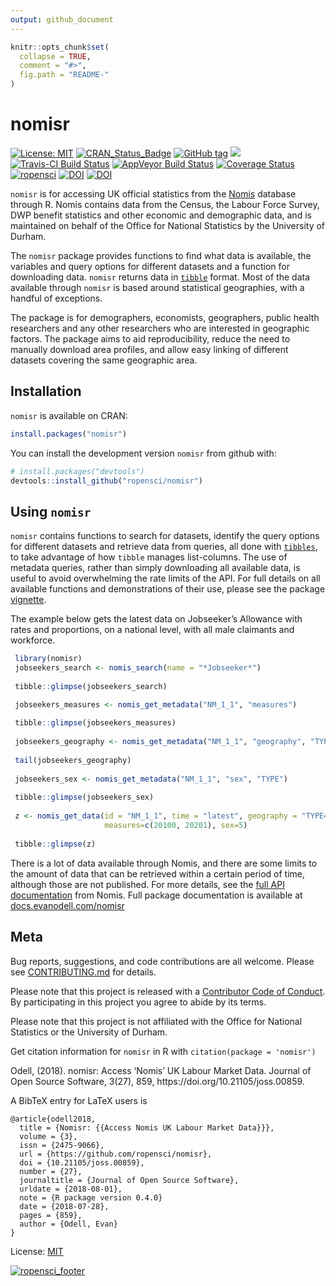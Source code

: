 ```yaml
---
output: github_document
---
```


<!-- README.md is generated from README.Rmd. Please edit that file -->

```r
knitr::opts_chunk$set(
  collapse = TRUE,
  comment = "#>",
  fig.path = "README-"
)
```

# nomisr

[![License: MIT](https://img.shields.io/badge/License-MIT-blue.svg)](https://opensource.org/licenses/MIT)
[![CRAN_Status_Badge](https://www.r-pkg.org/badges/version/nomisr)](https://cran.r-project.org/package=nomisr)
[![GitHub tag](https://img.shields.io/github/tag/ropensci/nomisr.svg)](https://github.com/ropensci/nomisr)
[![](https://cranlogs.r-pkg.org/badges/grand-total/nomisr)](https://dgrtwo.shinyapps.io/cranview/)
[![Travis-CI Build Status](https://travis-ci.org/ropensci/nomisr.svg?branch=master)](https://travis-ci.org/ropensci/nomisr)
[![AppVeyor Build Status](https://ci.appveyor.com/api/projects/status/github/evanodell/nomisr?branch=master&svg=true)](https://ci.appveyor.com/project/evanodell/nomisr)
[![Coverage Status](https://img.shields.io/codecov/c/github/ropensci/nomisr/master.svg)](https://codecov.io/github/ropensci/nomisr?branch=master)
[![ropensci](https://badges.ropensci.org/190_status.svg)](https://github.com/ropensci/onboarding/issues/190)
[![DOI](https://zenodo.org/badge/DOI/10.5281/zenodo.1246845.svg)](https://doi.org/10.5281/zenodo.1246845)
[![DOI](https://joss.theoj.org/papers/10.21105/joss.00859/status.svg)](https://doi.org/10.21105/joss.00859)


`nomisr` is for accessing UK official statistics from the [Nomis](https://www.nomisweb.co.uk/) database through R. Nomis contains data from the Census, the Labour Force Survey, DWP benefit statistics and other economic and demographic data, and is maintained on behalf of the Office for National Statistics by the University of Durham.

The `nomisr` package provides functions to find what data is available, the  variables and query options for different datasets and a function for downloading data. `nomisr` returns data in [`tibble`](https://cran.r-project.org/package=tibble) format. Most of the data available through `nomisr` is based around statistical geographies, with a handful of exceptions.

The package is for demographers, economists, geographers, public health researchers and any other researchers who are interested in geographic factors. The package aims to aid reproducibility, reduce the need to manually download area profiles, and allow easy linking of different datasets covering the same geographic area.

## Installation

`nomisr` is available on CRAN:

```r
install.packages("nomisr")
```

You can install the development version `nomisr` from github with:

```r
# install.packages("devtools")
devtools::install_github("ropensci/nomisr")
```

## Using `nomisr`

`nomisr` contains functions to search for datasets, identify the query options for different datasets and retrieve data from queries, all done with [`tibbles`](https://tibble.tidyverse.org/), to take advantage of how `tibble` manages list-columns. The use of metadata queries, rather than simply downloading all available data, is useful to avoid overwhelming the rate limits of the API. For full details on all available functions and demonstrations of their use, please see the package [vignette](https://docs.evanodell.com/nomisr/articles/introduction.html).

The example below gets the latest data on Jobseeker's Allowance with rates and proportions, on a national level, with all male claimants and workforce.

```r
 library(nomisr)
 jobseekers_search <- nomis_search(name = "*Jobseeker*")
 
 tibble::glimpse(jobseekers_search)

 jobseekers_measures <- nomis_get_metadata("NM_1_1", "measures")
 
 tibble::glimpse(jobseekers_measures)
 
 jobseekers_geography <- nomis_get_metadata("NM_1_1", "geography", "TYPE")
 
 tail(jobseekers_geography)
 
 jobseekers_sex <- nomis_get_metadata("NM_1_1", "sex", "TYPE")
 
 tibble::glimpse(jobseekers_sex)
 
 z <- nomis_get_data(id = "NM_1_1", time = "latest", geography = "TYPE499",
                     measures=c(20100, 20201), sex=5)
 
 tibble::glimpse(z)
```

There is a lot of data available through Nomis, and there are some limits to the amount of data that can be retrieved within a certain period of time, although those are not published. For more details, see the [full API documentation](https://www.nomisweb.co.uk/api/v01/help) from Nomis. Full package documentation is available at [docs.evanodell.com/nomisr](https://docs.evanodell.com/nomisr)


## Meta

Bug reports, suggestions, and code contributions are all welcome. Please see [CONTRIBUTING.md](CONTRIBUTING.md) for details.

Please note that this project is released with a [Contributor Code of Conduct](CONDUCT.md). By participating in this project you agree to abide by its terms.

Please note that this project is not affiliated with the Office for National Statistics or the University of Durham.

Get citation information for `nomisr` in R with `citation(package = 'nomisr')`

Odell, (2018). nomisr: Access 'Nomis' UK Labour Market Data. Journal of Open Source Software, 3(27), 859, https://doi.org/10.21105/joss.00859.

A BibTeX entry for LaTeX users is
```
@article{odell2018,
  title = {Nomisr: {{Access Nomis UK Labour Market Data}}},
  volume = {3},
  issn = {2475-9066},
  url = {https://github.com/ropensci/nomisr},
  doi = {10.21105/joss.00859},
  number = {27},
  journaltitle = {Journal of Open Source Software},
  urldate = {2018-08-01},
  note = {R package version 0.4.0}
  date = {2018-07-28},
  pages = {859},
  author = {Odell, Evan}
}
```
License: [MIT](LICENSE.md)

[![ropensci_footer](https://ropensci.org/public_images/ropensci_footer.png)](https://ropensci.org)

